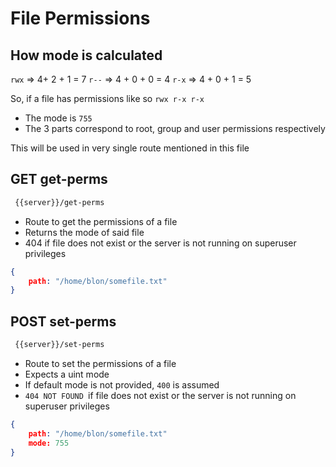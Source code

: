 # File Permissions

## How mode is calculated

`rwx` => 4+ 2 + 1 = 7
`r--` => 4 + 0 + 0 = 4
`r-x` => 4 + 0 + 1 = 5

So, if a file has permissions like so
`rwx r-x r-x`

- The mode is `755`
- The 3 parts correspond to root, group and user permissions respectively 

This will be used in very single route mentioned in this file

## GET get-perms

```md
 {{server}}/get-perms
```

- Route to get the permissions of a file
- Returns the mode of said file
- 404 if file does not exist or the server is not running on superuser privileges 

```json
{
	path: "/home/blon/somefile.txt"
}
```

## POST set-perms

```md
 {{server}}/set-perms
```

- Route to set the permissions of a file
- Expects a uint mode
- If default mode is not provided, `400` is assumed
- `404 NOT FOUND `if file does not exist or the server is not running on superuser privileges 

```json
{
	path: "/home/blon/somefile.txt"
	mode: 755
}
```